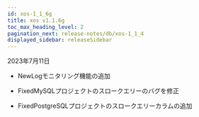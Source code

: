 ```yaml
---
id: xos-1_1_6g
title: xos v1.1.6g
toc_max_heading_level: 2
pagination_next: release-notes/db/xos-1_1_4
displayed_sidebar: releaseSidebar
---
```


2023年7月11日

-   <Status>New</Status>Logモニタリング機能の追加

-   <Status>Fixed</Status>MySQLプロジェクトのスロークエリーのバグを修正

-   <Status>Fixed</Status>PostgreSQLプロジェクトのスロークエリーカラムの追加
